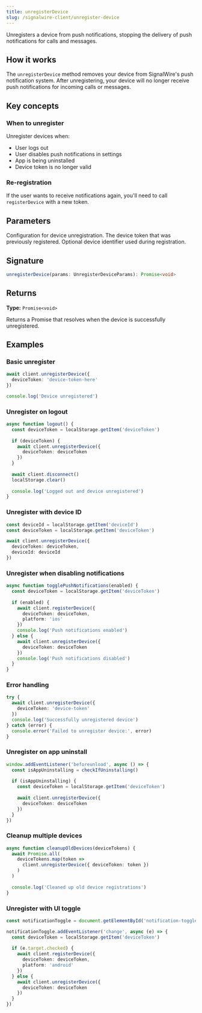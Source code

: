 ```yaml
---
title: unregisterDevice
slug: /signalwire-client/unregister-device
---
```



Unregisters a device from push notifications, stopping the delivery of push notifications for calls and messages.

## How it works

The `unregisterDevice` method removes your device from SignalWire's push notification system. After unregistering, your device will no longer receive push notifications for incoming calls or messages.

## Key concepts

### When to unregister

Unregister devices when:
- User logs out
- User disables push notifications in settings
- App is being uninstalled
- Device token is no longer valid

### Re-registration

If the user wants to receive notifications again, you'll need to call `registerDevice` with a new token.

## Parameters

<APIField name="params" type="UnregisterDeviceParams" required>
  Configuration for device unregistration.
</APIField>

<APIField name="params.deviceToken" type="string" required>
  The device token that was previously registered.
</APIField>

<APIField name="params.deviceId" type="string">
  Optional device identifier used during registration.
</APIField>

## Signature

```typescript
unregisterDevice(params: UnregisterDeviceParams): Promise<void>
```

## Returns

**Type:** `Promise<void>`

Returns a Promise that resolves when the device is successfully unregistered.

## Examples

### Basic unregister

```typescript
await client.unregisterDevice({
  deviceToken: 'device-token-here'
})

console.log('Device unregistered')
```

### Unregister on logout

```typescript
async function logout() {
  const deviceToken = localStorage.getItem('deviceToken')
  
  if (deviceToken) {
    await client.unregisterDevice({
      deviceToken: deviceToken
    })
  }
  
  await client.disconnect()
  localStorage.clear()
  
  console.log('Logged out and device unregistered')
}
```

### Unregister with device ID

```typescript
const deviceId = localStorage.getItem('deviceId')
const deviceToken = localStorage.getItem('deviceToken')

await client.unregisterDevice({
  deviceToken: deviceToken,
  deviceId: deviceId
})
```

### Unregister when disabling notifications

```typescript
async function togglePushNotifications(enabled) {
  const deviceToken = localStorage.getItem('deviceToken')
  
  if (enabled) {
    await client.registerDevice({
      deviceToken: deviceToken,
      platform: 'ios'
    })
    console.log('Push notifications enabled')
  } else {
    await client.unregisterDevice({
      deviceToken: deviceToken
    })
    console.log('Push notifications disabled')
  }
}
```

### Error handling

```typescript
try {
  await client.unregisterDevice({
    deviceToken: 'device-token'
  })
  console.log('Successfully unregistered device')
} catch (error) {
  console.error('Failed to unregister device:', error)
}
```

### Unregister on app uninstall

```typescript
window.addEventListener('beforeunload', async () => {
  const isAppUninstalling = checkIfUninstalling()
  
  if (isAppUninstalling) {
    const deviceToken = localStorage.getItem('deviceToken')
    
    await client.unregisterDevice({
      deviceToken: deviceToken
    })
  }
})
```

### Cleanup multiple devices

```typescript
async function cleanupOldDevices(deviceTokens) {
  await Promise.all(
    deviceTokens.map(token =>
      client.unregisterDevice({ deviceToken: token })
    )
  )
  
  console.log('Cleaned up old device registrations')
}
```

### Unregister with UI toggle

```typescript
const notificationToggle = document.getElementById('notification-toggle')

notificationToggle.addEventListener('change', async (e) => {
  const deviceToken = localStorage.getItem('deviceToken')
  
  if (e.target.checked) {
    await client.registerDevice({
      deviceToken: deviceToken,
      platform: 'android'
    })
  } else {
    await client.unregisterDevice({
      deviceToken: deviceToken
    })
  }
})
```

